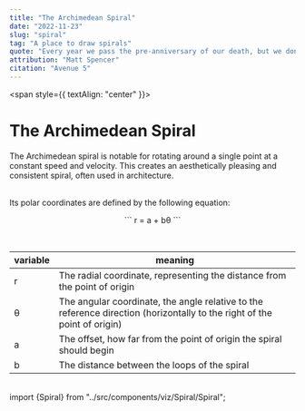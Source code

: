 ```yaml
---
title: "The Archimedean Spiral"
date: "2022-11-23"
slug: "spiral"
tag: "A place to draw spirals"
quote: "Every year we pass the pre-anniversary of our death, but we don't even know it, so we don't get presents."
attribution: "Matt Spencer"
citation: "Avenue 5"
---
```


<span style={{ textAlign: "center" }}>
# The Archimedean Spiral

The Archimedean spiral is notable for rotating around a single point at a constant speed and velocity. This creates an aesthetically pleasing and consistent spiral, often used in architecture.

<br />
Its polar coordinates are defined by the following equation:

<p align="center" style={{ "font-size": "20px" }}>
  ``` r = a + bθ ```
</p>
</span>
<br />

| variable | meaning                                                                                                                  |
| -------- | ------------------------------------------------------------------------------------------------------------------------ |
| r        | The radial coordinate, representing the distance from the point of origin                                                |
| θ        | The angular coordinate, the angle relative to the reference direction (horizontally to the right of the point of origin) |
| a        | The offset, how far from the point of origin the spiral should begin                                                     |
| b        | The distance between the loops of the spiral                                                                             |

<br />
import {Spiral} from "../src/components/viz/Spiral/Spiral";

<Spiral />
